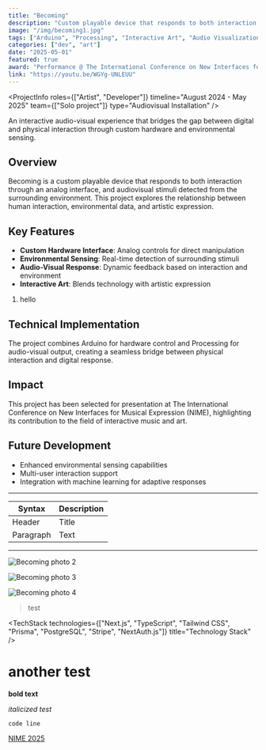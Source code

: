 ```yaml
---
title: "Becoming"
description: "Custom playable device that responds to both interaction through an analog interface, and audiovisual stimuli detected from the surrounding environment."
image: "/img/becoming1.jpg"
tags: ["Arduino", "Processing", "Interactive Art", "Audio Visualization", "Hardware", "Sensors"]
categories: ["dev", "art"]
date: "2025-05-01"
featured: true
award: "Performance @ The International Conference on New Interfaces for Musical Expression (NIME)"
link: "https://youtu.be/WGYg-UNLEUU"
---
```


<ProjectInfo 
    roles={["Artist", "Developer"]} 
    timeline="August 2024 - May 2025"
    team={["Solo project"]}
    type="Audiovisual Installation"
/>

An interactive audio-visual experience that bridges the gap between digital and physical interaction through custom hardware and environmental sensing.

## Overview

Becoming is a custom playable device that responds to both interaction through an analog interface, and audiovisual stimuli detected from the surrounding environment. This project explores the relationship between human interaction, environmental data, and artistic expression.

## Key Features

- **Custom Hardware Interface**: Analog controls for direct manipulation
- **Environmental Sensing**: Real-time detection of surrounding stimuli
- **Audio-Visual Response**: Dynamic feedback based on interaction and environment
- **Interactive Art**: Blends technology with artistic expression

1. hello

## Technical Implementation

The project combines Arduino for hardware control and Processing for audio-visual output, creating a seamless bridge between physical interaction and digital response.

## Impact

This project has been selected for presentation at The International Conference on New Interfaces for Musical Expression (NIME), highlighting its contribution to the field of interactive music and art.

## Future Development

- Enhanced environmental sensing capabilities
- Multi-user interaction support
- Integration with machine learning for adaptive responses 

---

| Syntax | Description |
| ----------- | ----------- |
| Header | Title |
| Paragraph | Text |

---

![Becoming photo 2](/img/becoming2.jpg "Becoming photo 2")

![Becoming photo 3](/img/becoming3.png "Becoming photo 3")

![Becoming photo 4](/img/becoming4.png "Becoming photo 4")

> test

<TechStack 
  technologies={["Next.js", "TypeScript", "Tailwind CSS", "Prisma", "PostgreSQL", "Stripe", "NextAuth.js"]}
  title="Technology Stack"
/>

<h1>another test </h1>

**bold text**

*italicized test*

`code line`

[NIME 2025](https://nime2025.org/proceedings/183.html)